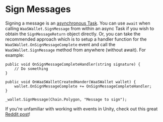 # Sign Messages

Signing a message is an [asynchronous Task](https://medium.com/@sonusprocks/async-await-in-c-unity-explained-in-easy-words-571ebb6a9369). You can use `await` when calling `WaaSWallet.SignMessage` from within an async Task if you wish to obtain the `SignMessageReturn` object directly. Or, you can take the recommended approach which is to setup a handler function for the `WaaSWallet.OnSignMessageComplete` event and call the `WaaSWallet.SignMessage` method from anywhere (without await). For example:
```
public void OnSignMessageCompleteHandler(string signature) {
    // Do something
}

public void OnWaaSWalletCreatedHander(WaaSWallet wallet) {
    wallet.OnSignMessageComplete += OnSignMessageCompleteHandler;
}
```

```
_wallet.SignMessage(Chain.Polygon, "Message to sign");
```

If you're unfamiliar with working with events in Unity, check out this great [Reddit post](https://www.reddit.com/r/gamedev/comments/u3hz2v/how_to_use_events_a_supersimple_unity_example/)!